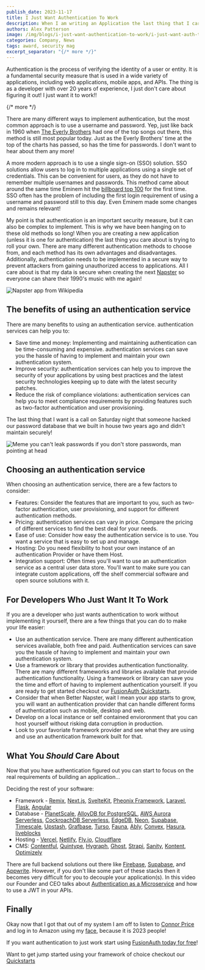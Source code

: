 ```yaml
---
publish_date: 2023-11-17
title: I Just Want Authentication To Work
description: When I am writing an Application the last thing that I care about is setting up Authentication, I just want it to work!
authors: Alex Patterson
image: /img/blogs/i-just-want-authentication-to-work/i-just-want-auth-to-work.png
categories: Company, News
tags: award, security mag
excerpt_separator: "{/* more */}"
---
```


Authentication is the process of verifying the identity of a user or entity. It is a fundamental security measure that is used in a wide variety of applications, including web applications, mobile apps, and APIs. The thing is as a developer with over 20 years of experience, I just don't care about figuring it out! I just want it to work!!

{/* more */}

There are many different ways to implement authentication, but the most common approach is to use a username and password. Yep, just like back in 1960 when [The Everly Brothers](https://youtu.be/KtY3L5tDN_E?si=BATB3BzJJFpWsHmB) had one of the top songs out there, this method is still most popular today. Just as the Everly Brothers' time at the top of the charts has passed, so has the time for passwords. I don't want to hear about them any more!

A more modern approach is to use a single sign-on (SSO) solution. SSO solutions allow users to log in to multiple applications using a single set of credentials. This can be convenient for users, as they do not have to remember multiple usernames and passwords. This method came about around the same time Eminem hit the [billboard top 100](https://youtu.be/6mPCy9LMxTI?si=5A2I-N1neb_8rGOl) for the first time. SSO often has the problem of including the first login requirement of using a username and password still to this day. Even Eminem made some changes and remains relevant!

My point is that authentication is an important security measure, but it can also be complex to implement. This is why we have been hanging on to these old methods so long! When you are creating a new application (unless it is one for authentication) the last thing you care about is trying to roll your own. There are many different authentication methods to choose from, and each method has its own advantages and disadvantages. Additionally, authentication needs to be implemented in a secure way to prevent attackers from gaining unauthorized access to applications. All I care about is that my data is secure when creating the next [Napster](https://youtu.be/CKrdsGdLVQ8?si=bTp4DHKS4tlpQzfW) so everyone can share their 1990's music with me again!

![Napster app from Wikipedia](/img/blogs/i-just-want-authentication-to-work/napster.png)

## The benefits of using an authentication service

There are many benefits to using an authentication service. authentication services can help you to:

* Save time and money: Implementing and maintaining authentication can be time-consuming and expensive. authentication services can save you the hassle of having to implement and maintain your own authentication system.
* Improve security: authentication services can help you to improve the security of your applications by using best practices and the latest security technologies keeping up to date with the latest security patches.
* Reduce the risk of compliance violations: authentication services can help you to meet compliance requirements by providing features such as two-factor authentication and user provisioning.

The last thing that I want is a call on Saturday night that someone hacked our password database that we built in house two years ago and didn't maintain securely!  

![Meme you can't leak passwords if you don't store passwords, man pointing at head](/img/blogs/i-just-want-authentication-to-work/meme-leak.png)

## Choosing an authentication service

When choosing an authentication service, there are a few factors to consider:

* Features: Consider the features that are important to you, such as two-factor authentication, user provisioning, and support for different authentication methods.
* Pricing: authentication services can vary in price. Compare the pricing of different services to find the best deal for your needs.
* Ease of use: Consider how easy the authentication service is to use. You want a service that is easy to set up and manage.
* Hosting: Do you need flexibility to host your own instance of an authentication Provider or have them Host.
* Integration support: Often times you'll want to use an authentication service as a central user data store. You'll want to make sure you can integrate custom applications, off the shelf commercial software and open source solutions with it.  

## For Developers Who Just Want It To Work

If you are a developer who just wants authentication to work without implementing it yourself, there are a few things that you can do to make your life easier:

* Use an authentication service. There are many different authentication services available, both free and paid. Authentication services can save you the hassle of having to implement and maintain your own authentication system.
* Use a framework or library that provides authentication functionality. There are many different frameworks and libraries available that provide authentication functionality. Using a framework or library can save you the time and effort of having to implement authentication yourself. If you are ready to get started checkout our [FusionAuth Quickstarts](/docs/quickstarts/).
* Consider that when Better Napster, wait I mean your app starts to grow, you will want an authentication provider that can handle different forms of authentication such as mobile, desktop and web.
* Develop on a local instance or self contained envioronment that you can host yourself without risking data corruption in production.
* Look to your favoriate framework provider and see what they are using and use an authentication framework built for that.



## What You _Should_ Care About

Now that you have authentication figured out you can start to focus on the real requirements of building an application...

Deciding the rest of your software:

- Framework - [Remix](https://remix.run/), [Next.js](https://nextjs.org/), [SvelteKit](https://kit.svelte.dev/), [Pheonix Framework](https://www.phoenixframework.org/), [Laravel](https://laravel.com/), [Flask](https://flask.palletsprojects.com/en/3.0.x/), [Angular](https://angular.io/)
- Database - [PlanetScale](https://planetscale.com/), [AlloyDB for PostgreSQL](https://cloud.google.com/alloydb), [AWS Aurora Serverless](https://aws.amazon.com/rds/aurora/serverless/), [CockroachDB Serverless](https://www.cockroachlabs.com/blog/announcing-cockroachdb-serverless/), [EdgeDB](https://www.edgedb.com/), [Neon](https://neon.tech/), [Supabase](https://supabase.com/), [Timescale](https://www.timescale.com/), [Upstash](https://upstash.com/), [Grafbase](https://grafbase.com/), [Turso](https://turso.tech/), [Fauna](https://fauna.com/), [Ably](https://ably.com), [Convex](https://www.convex.dev/), [Hasura](https://hasura.io/), [liveblocks](https://liveblocks.io/)
- Hosting - [Vercel](https://vercel.com/), [Netlify](https://www.netlify.com/), [Fly.io](https://fly.io/), [Cloudflare](https://www.cloudflare.com/)
- CMS: [Contentful](https://www.contentful.com/), [Quintype](https://www.quintype.com/), [Hygraph](https://hygraph.com/), [Ghost](https://ghost.org/publishers/), [Strapi](https://strapi.io/), [Sanity](https://www.sanity.io/), [Kontent](https://kontent.ai/), [Optimizely](https://www.optimizely.com/products/orchestrate/content-management/)

There are full backend solutions out there like [Firebase](https://firebase.google.com/), [Supabase](https://supabase.com/), and [Appwrite](https://www.appwrite.io). However, if you don't like some part of these stacks then it becomes very difficult for you to decouple your application(s). In this video our Founder and CEO talks about [Authentication as a Microservice](https://youtu.be/SLc3cTlypwM?si=qFzJaeA9NTeXGSfz&t=834) and how to use a JWT in your APIs.  

## Finally

Okay now that I got that out of my system I am off to listen to [Connor Price](https://youtu.be/UekfKh59KOw?si=xTM0powkicUHG2Yo) and log in to Amazon using my [face](https://www.aboutamazon.com/news/retail/amazon-passwordless-sign-in-passkey), because it is 2023 people!  

If you want authentication to just work start using [FusionAuth today for free](/pricing)!

Want to get jump started using your framework of choice checkout our [Quickstarts](/docs/quickstarts/)